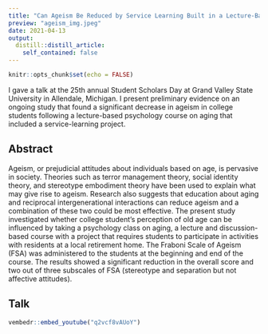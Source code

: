 ```yaml
---
title: "Can Ageism Be Reduced by Service Learning Built in a Lecture-Based Aging Course?"
preview: "ageism_img.jpeg"
date: 2021-04-13
output:
  distill::distill_article:
    self_contained: false
---
```



```r
knitr::opts_chunk$set(echo = FALSE)
```

I gave a talk at the 25th annual Student Scholars Day at Grand Valley State University in Allendale, Michigan. I present preliminary evidence on an ongoing study that found a significant decrease in ageism in college students following a lecture-based psychology course on aging that included a service-learning project.

## Abstract

Ageism, or prejudicial attitudes about individuals based on age, is pervasive in society. Theories such as terror management theory, social identity theory, and stereotype embodiment theory have been used to explain what may give rise to ageism. Research also suggests that education about aging and reciprocal intergenerational interactions can reduce ageism and a combination of these two could be most effective. The present study investigated whether college student’s perception of old age can be influenced by taking a psychology class on aging, a lecture and discussion-based course with a project that requires students to participate in activities with residents at a local retirement home. The Fraboni Scale of Ageism (FSA) was administered to the students at the beginning and end of the course. The results showed a significant reduction in the overall score and two out of three subscales of FSA (stereotype and separation but not affective attitudes).

## Talk

```r
vembedr::embed_youtube("q2vcf8vAUoY")
```



